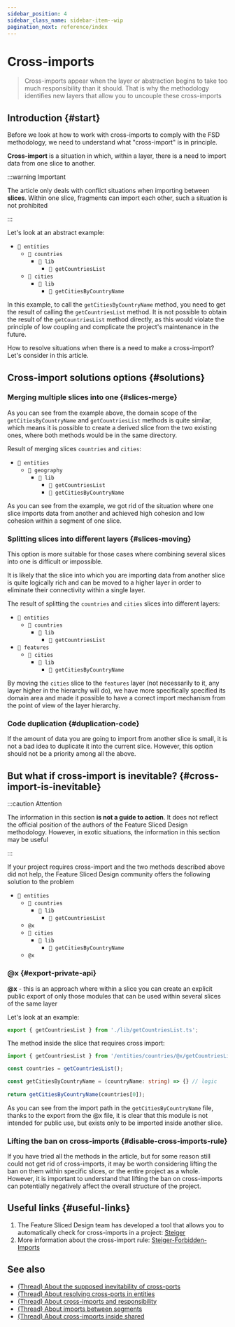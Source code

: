 ```yaml
---
sidebar_position: 4
sidebar_class_name: sidebar-item--wip
pagination_next: reference/index
---
```



# Cross-imports

<WIP ticket="220" />

> Cross-imports appear when the layer or abstraction begins to take too much responsibility than it should. That is why the methodology identifies new layers that allow you to uncouple these cross-imports

## Introduction {#start}

Before we look at how to work with cross-imports to comply with the FSD methodology, we need to understand what "cross-import" is in principle.

**Cross-import** is a situation in which, within a layer, there is a need to import data from one slice to another.

:::warning Important

The article only deals with conflict situations when importing between **slices**. Within one slice, fragments can import each other, such a situation is not prohibited

:::

Let's look at an abstract example:

- `📂 entities`
   - `📂 countries`
	  - `📁 lib`
	    - `📄 getCountriesList `
   - `📁 cities`
      - `📁 lib`
	    - `📄 getCitiesByCountryName`

In this example, to call the `getCitiesByCountryName` method, you need to get the result of calling the `getCountriesList` method.
It is not possible to obtain the result of the `getCountriesList` method directly, as this would violate the principle of low coupling and complicate the project's maintenance in the future.

How to resolve situations when there is a need to make a cross-import? Let's consider in this article.

## Cross-import solutions options {#solutions}

### Merging multiple slices into one {#slices-merge}
As you can see from the example above, the domain scope of the `getCitiesByCountryName` and `getCountriesList` methods is quite similar, which means it is possible to create a derived slice from the two existing ones, where both methods would be in the same directory.

Result of merging slices `countries` and `cities`:
- `📂 entities`
   - `📂 geography`
	  - `📁 lib`
	    - `📄 getCountriesList`
		- `📄 getCitiesByCountryName`

As you can see from the example, we got rid of the situation where one slice imports data from another and achieved high cohesion and low cohesion within a segment of one slice.

### Splitting slices into different layers {#slices-moving}
This option is more suitable for those cases where combining several slices into one is difficult or impossible.

It is likely that the slice into which you are importing data from another slice is quite logically rich and can be moved to a higher layer in order to eliminate their connectivity within a single layer.

The result of splitting the `countries` and `cities` slices into different layers:
- `📂 entities`
   - `📂 countries`
	  - `📁 lib`
	    - `📄 getCountriesList `
- `📂 features`
   - `📁 cities`
      - `📁 lib`
	    - `📄 getCitiesByCountryName`

By moving the `cities` slice to the `features` layer (not necessarily to it, any layer higher in the hierarchy will do), we have more specifically specified its domain area and made it possible to have a correct import mechanism from the point of view of the layer hierarchy.

### Code duplication {#duplication-code}
If the amount of data you are going to import from another slice is small, it is not a bad idea to duplicate it into the current slice. However, this option should not be a priority among all the above.

## But what if cross-import is inevitable? {#cross-import-is-inevitable}

:::caution Attention

The information in this section **is not a guide to action**. It does not reflect the official position of the authors of the Feature Sliced ​​Design methodology.
However, in exotic situations, the information in this section may be useful

:::

If your project requires cross-import and the two methods described above did not help, the Feature Sliced ​​Design community offers the following solution to the problem

- `📂 entities`
   - `📂 countries`
	  - `📁 lib`
	    - `📄 getCountriesList `
   - `@x`
   - `📁 cities`
      - `📁 lib`
	    - `📄 getCitiesByCountryName`
   - `@x`

### @x {#export-private-api}
**@x** - this is an approach where within a slice you can create an explicit public export of only those modules that can be used within several slices of the same layer

Let's look at an example:
```ts title="entities/countries/@x.ts"
export { getCountriesList } from './lib/getCountriesList.ts';
```
The method inside the slice that requires cross import:
```ts title="entities/cities/lib/getCitiesByCountryName"
import { getCountriesList } from '/entities/countries/@x/getCountriesList';

const countries = getCountriesList();

const getCitiesByCountryName = (countryName: string) => {} // logic
	
return getCitiesByCountryName(countries[0]);
```
As you can see from the import path in the `getCitiesByCountryName` file, thanks to the export from the @x file, it is clear that this module is not intended for public use, but exists only to be imported inside another slice.

### Lifting the ban on cross-imports {#disable-cross-imports-rule}
If you have tried all the methods in the article, but for some reason still could not get rid of cross-imports, it may be worth considering lifting the ban on them within specific slices, or the entire project as a whole. 
However, it is important to understand that lifting the ban on cross-imports can potentially negatively affect the overall structure of the project.

## Useful links {#useful-links}

1. The Feature Sliced ​​Design team has developed a tool that allows you to automatically check for cross-imports in a project: [Steiger](https://github.com/feature-sliced/steiger) 
2. More information about the cross-import rule: [Steiger-Forbidden-Imports](https://github.com/feature-sliced/steiger/blob/master/packages/steiger-plugin-fsd/src/forbidden-imports/README.md) 


## See also

- [(Thread) About the supposed inevitability of cross-ports](https://t.me/feature_sliced/4515)
- [(Thread) About resolving cross-ports in entities](https://t.me/feature_sliced/3678)
- [(Thread) About cross-imports and responsibility](https://t.me/feature_sliced/3287)
- [(Thread) About imports between segments](https://t.me/feature_sliced/4021)
- [(Thread) About cross-imports inside shared](https://t.me/feature_sliced/3618)
